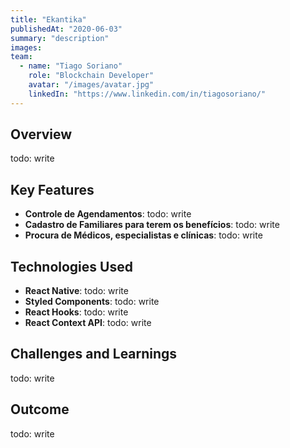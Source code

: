 ```yaml
---
title: "Ekantika"
publishedAt: "2020-06-03"
summary: "description"
images:
team:
  - name: "Tiago Soriano"
    role: "Blockchain Developer"
    avatar: "/images/avatar.jpg"
    linkedIn: "https://www.linkedin.com/in/tiagosoriano/"
---
```


## Overview

todo: write

## Key Features

- **Controle de Agendamentos**: todo: write
- **Cadastro de Familiares para terem os benefícios**: todo: write
- **Procura de Médicos, especialistas e clínicas**: todo: write

## Technologies Used

- **React Native**: todo: write
- **Styled Components**: todo: write
- **React Hooks**: todo: write
- **React Context API**: todo: write

## Challenges and Learnings

todo: write

## Outcome

todo: write
